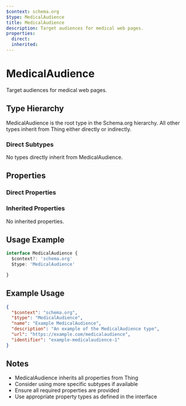 ```yaml
---
$context: schema.org
$type: MedicalAudience
title: MedicalAudience
description: Target audiences for medical web pages.
properties:
  direct:
  inherited:
---
```

# MedicalAudience

Target audiences for medical web pages.

## Type Hierarchy

MedicalAudience is the root type in the Schema.org hierarchy. All other types inherit from Thing either directly or indirectly.

### Direct Subtypes

No types directly inherit from MedicalAudience.

## Properties

### Direct Properties



### Inherited Properties

No inherited properties.

## Usage Example

```typescript
interface MedicalAudience {
  $context?: 'schema.org'
  $type: 'MedicalAudience'

}
```

## Example Usage

```json
{
  "$context": "schema.org",
  "$type": "MedicalAudience",
  "name": "Example MedicalAudience",
  "description": "An example of the MedicalAudience type",
  "url": "https://example.com/medicalaudience",
  "identifier": "example-medicalaudience-1"
}
```

## Notes

- MedicalAudience inherits all properties from Thing
- Consider using more specific subtypes if available
- Ensure all required properties are provided
- Use appropriate property types as defined in the interface